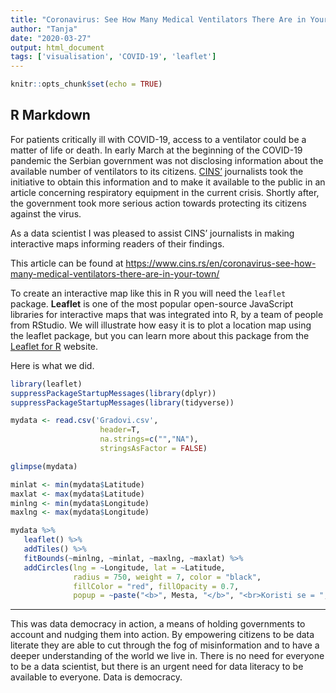 ```yaml
---
title: "Coronavirus: See How Many Medical Ventilators There Are in Your Town"
author: "Tanja"
date: "2020-03-27"
output: html_document
tags: ['visualisation', 'COVID-19', 'leaflet']
---
```


```r
knitr::opts_chunk$set(echo = TRUE)
```

## R Markdown

For patients critically ill with COVID-19, access to a ventilator could be a matter of life or death. In early March at the beginning of the COVID-19 pandemic the Serbian government was not disclosing information about the available number of ventilators to its citizens. [CINS'](https://www.cins.rs/en/) journalists took the initiative to obtain this information and to make it available to the public in an article concerning respiratory equipment in the current crisis. Shortly after, the government took more serious action towards protecting its citizens against the virus.

As a data scientist I was pleased to assist CINS’ journalists in making interactive maps informing readers of their findings.

This article can be found at
<https://www.cins.rs/en/coronavirus-see-how-many-medical-ventilators-there-are-in-your-town/>

To create an interactive map like this in R you will need the `leaflet` package. **Leaflet** is one of the most popular open-source JavaScript libraries for interactive maps that was integrated into R, by a team of people from RStudio. We will illustrate how easy it is to plot a location map using the leaflet package, but you can learn more about this package from the [Leaflet for R](https://rstudio.github.io/leaflet/) website.

Here is what we did.

```r
library(leaflet)
suppressPackageStartupMessages(library(dplyr))
suppressPackageStartupMessages(library(tidyverse))

mydata <- read.csv('Gradovi.csv', 
                    header=T, 
                    na.strings=c("","NA"),
                    stringsAsFactor = FALSE) 

glimpse(mydata)

minlat <- min(mydata$Latitude)
maxlat <- max(mydata$Latitude)
minlng <- min(mydata$Longitude)
maxlng <- max(mydata$Longitude)

mydata %>% 
   leaflet() %>% 
   addTiles() %>%
   fitBounds(~minlng, ~minlat, ~maxlng, ~maxlat) %>% 
   addCircles(lng = ~Longitude, lat = ~Latitude,
              radius = 750, weight = 7, color = "black",
              fillColor = "red", fillOpacity = 0.7,  
              popup = ~paste("<b>", Mesta, "</b>", "<br>Koristi se = ", Koristi.se,"<br>Ne koristi se = ",  Ne.koristi.se, "<br> Nepoznato =", Nepoznato, "<br>Total =", Ukupno, "<br>"))
```

---

This was data democracy in action, a means of holding governments to account and nudging them into action. By empowering citizens to be data literate they are able to cut through the fog of misinformation and to have a deeper understanding of the world we live in. There is no need for everyone to be a data scientist, but there is an urgent need for data literacy to be available to everyone. Data is democracy.


